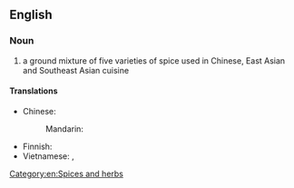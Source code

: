 {{wikipedia}}
==English==

===Noun===
{{en-noun|-|head=[[five]]-[[spice]] [[powder]]}}

# a ground mixture of five varieties of spice used in Chinese, East Asian and Southeast Asian cuisine

====Translations====
{{trans-top|ground mixture}}
* Chinese:
*: Mandarin: {{t+|cmn|五香粉|tr=wǔxiāngfěn|sc=Hani}}
{{trans-mid}}
* Finnish: {{t|fi|viismauste}}
* Vietnamese: {{t|vi|bột ngũ vị hương}}, {{t|vi|ngũ vị hương}}
{{trans-bottom}}

[[Category:en:Spices and herbs]]
